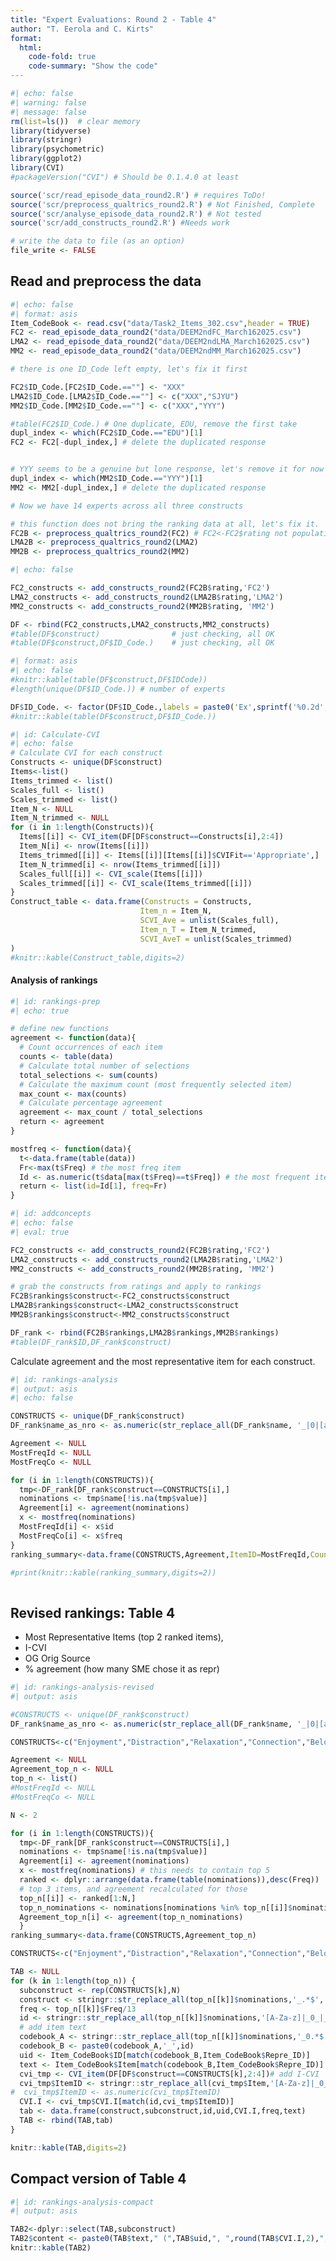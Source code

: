 ```yaml
---
title: "Expert Evaluations: Round 2 - Table 4"
author: "T. Eerola and C. Kirts"
format:
  html:
    code-fold: true
    code-summary: "Show the code"
---
```



```r
#| echo: false
#| warning: false
#| message: false
rm(list=ls())  # clear memory
library(tidyverse) 
library(stringr)
library(psychometric)
library(ggplot2)
library(CVI)
#packageVersion("CVI") # Should be 0.1.4.0 at least

source('scr/read_episode_data_round2.R') # requires ToDo! 
source('scr/preprocess_qualtrics_round2.R') # Not Finished, Complete
source('scr/analyse_episode_data_round2.R') # Not tested
source('scr/add_constructs_round2.R') #Needs work

# write the data to file (as an option)
file_write <- FALSE
```

## Read and preprocess the data

```r
#| echo: false
#| format: asis
Item_CodeBook <- read.csv("data/Task2_Items_302.csv",header = TRUE)
FC2 <- read_episode_data_round2("data/DEEM2ndFC_March162025.csv")
LMA2 <- read_episode_data_round2("data/DEEM2ndLMA_March162025.csv")
MM2 <- read_episode_data_round2("data/DEEM2ndMM_March162025.csv")

# there is one ID_Code left empty, let's fix it first

FC2$ID_Code.[FC2$ID_Code.==""] <- "XXX"
LMA2$ID_Code.[LMA2$ID_Code.==""] <- c("XXX","SJYU")
MM2$ID_Code.[MM2$ID_Code.==""] <- c("XXX","YYY")

#table(FC2$ID_Code.) # One duplicate, EDU, remove the first take
dupl_index <- which(FC2$ID_Code.=="EDU")[1]
FC2 <- FC2[-dupl_index,] # delete the duplicated response


# YYY seems to be a genuine but lone response, let's remove it for now
dupl_index <- which(MM2$ID_Code.=="YYY")[1]
MM2 <- MM2[-dupl_index,] # delete the duplicated response

# Now we have 14 experts across all three constructs

# this function does not bring the ranking data at all, let's fix it.
FC2B <- preprocess_qualtrics_round2(FC2) # FC2<-FC2$rating not populating spreadsheet properly
LMA2B <- preprocess_qualtrics_round2(LMA2)
MM2B <- preprocess_qualtrics_round2(MM2)

```


```r
#| echo: false

FC2_constructs <- add_constructs_round2(FC2B$rating,'FC2')
LMA2_constructs <- add_constructs_round2(LMA2B$rating,'LMA2')
MM2_constructs <- add_constructs_round2(MM2B$rating, 'MM2')

DF <- rbind(FC2_constructs,LMA2_constructs,MM2_constructs)
#table(DF$construct)                # just checking, all OK
#table(DF$construct,DF$ID_Code.)    # just checking, all OK
```


```r
#| format: asis
#| echo: false
#knitr::kable(table(DF$construct,DF$IDCode))
#length(unique(DF$ID_Code.)) # number of experts

DF$ID_Code. <- factor(DF$ID_Code.,labels = paste0('Ex',sprintf('%0.2d',1:length(unique(DF$ID_Code.)))))
#knitr::kable(table(DF$construct,DF$ID_Code.))
```




```r
#| id: Calculate-CVI
#| echo: false
# Calculate CVI for each construct 
Constructs <- unique(DF$construct)
Items<-list()
Items_trimmed <- list()
Scales_full <- list()
Scales_trimmed <- list()
Item_N <- NULL
Item_N_trimmed <- NULL
for (i in 1:length(Constructs)){
  Items[[i]] <- CVI_item(DF[DF$construct==Constructs[i],2:4])
  Item_N[i] <- nrow(Items[[i]])
  Items_trimmed[[i]] <- Items[[i]][Items[[i]]$CVIFit=='Appropriate',]
  Item_N_trimmed[i] <- nrow(Items_trimmed[[i]])
  Scales_full[[i]] <- CVI_scale(Items[[i]])  
  Scales_trimmed[[i]] <- CVI_scale(Items_trimmed[[i]])  
}
Construct_table <- data.frame(Constructs = Constructs, 
                             Item_n = Item_N,
                             SCVI_Ave = unlist(Scales_full),
                             Item_n_T = Item_N_trimmed,
                             SCVI_AveT = unlist(Scales_trimmed)
)
#knitr::kable(Construct_table,digits=2)
```

#### Analysis of rankings

```r
#| id: rankings-prep
#| echo: true

# define new functions 
agreement <- function(data){
  # Count occurrences of each item
  counts <- table(data)
  # Calculate total number of selections
  total_selections <- sum(counts)
  # Calculate the maximum count (most frequently selected item)
  max_count <- max(counts)
  # Calculate percentage agreement
  agreement <- max_count / total_selections
  return <- agreement
}

mostfreq <- function(data){
  t<-data.frame(table(data))
  Fr<-max(t$Freq) # the most freq item
  Id <- as.numeric(t$data[max(t$Freq)==t$Freq]) # the most frequent item count
  return <- list(id=Id[1], freq=Fr)
}
```


```r
#| id: addconcepts
#| echo: false
#| eval: true

FC2_constructs <- add_constructs_round2(FC2B$rating,'FC2')
LMA2_constructs <- add_constructs_round2(LMA2B$rating,'LMA2')
MM2_constructs <- add_constructs_round2(MM2B$rating, 'MM2')

# grab the constructs from ratings and apply to rankings
FC2B$rankings$construct<-FC2_constructs$construct
LMA2B$rankings$construct<-LMA2_constructs$construct
MM2B$rankings$construct<-MM2_constructs$construct

DF_rank <- rbind(FC2B$rankings,LMA2B$rankings,MM2B$rankings)
#table(DF_rank$ID,DF_rank$construct)
```

Calculate agreement and the most representative item for each construct.

```r
#| id: rankings-analysis
#| output: asis
#| echo: false

CONSTRUCTS <- unique(DF_rank$construct)
DF_rank$name_as_nro <- as.numeric(str_replace_all(DF_rank$name, '_|0|[a-zA-Z]', ''))

Agreement <- NULL
MostFreqId <- NULL
MostFreqCo <- NULL

for (i in 1:length(CONSTRUCTS)){
  tmp<-DF_rank[DF_rank$construct==CONSTRUCTS[i],]
  nominations <- tmp$name[!is.na(tmp$value)]
  Agreement[i] <- agreement(nominations)
  x <- mostfreq(nominations)
  MostFreqId[i] <- x$id
  MostFreqCo[i] <- x$freq
}
ranking_summary<-data.frame(CONSTRUCTS,Agreement,ItemID=MostFreqId,Count=MostFreqCo)

#print(knitr::kable(ranking_summary,digits=2))
  
```

## Revised rankings: Table 4

- Most Representative Items (top 2 ranked items), 
- I-CVI
- OG Orig Source
- % agreement (how many SME chose it as repr)

```r
#| id: rankings-analysis-revised
#| output: asis

#CONSTRUCTS <- unique(DF_rank$construct)
DF_rank$name_as_nro <- as.numeric(str_replace_all(DF_rank$name, '_|0|[a-zA-Z]', ''))

CONSTRUCTS<-c("Enjoyment","Distraction","Relaxation","Connection","Belonging","Energy Control","Focus","Coping","Feeling","Moved","Curiosity","Aesthetics","Diffuse","Bodily","Emotional","Associative","Structural","Reduced","Structure","Self","Source","Qualia","Preference & Familiarity")

Agreement <- NULL
Agreement_top_n <- NULL
top_n <- list()
#MostFreqId <- NULL
#MostFreqCo <- NULL

N <- 2

for (i in 1:length(CONSTRUCTS)){
  tmp<-DF_rank[DF_rank$construct==CONSTRUCTS[i],]
  nominations <- tmp$name[!is.na(tmp$value)]
  Agreement[i] <- agreement(nominations)
  x <- mostfreq(nominations) # this needs to contain top 5
  ranked <- dplyr::arrange(data.frame(table(nominations)),desc(Freq))
  # top 3 items, and agreement recalculated for those
  top_n[[i]] <- ranked[1:N,]
  top_n_nominations <- nominations[nominations %in% top_n[[i]]$nominations]
  Agreement_top_n[i] <- agreement(top_n_nominations)
  }
ranking_summary<-data.frame(CONSTRUCTS,Agreement_top_n)

CONSTRUCTS<-c("Enjoyment","Distraction","Relaxation","Connection","Belonging","Energy Control","Focus","Coping","Feeling","Moved","Curiosity","Aesthetics","Diffuse","Bodily","Emotional","Associative","Structural","Reduced","Structure","Self","Source","Qualia","Preference & Familiarity")

TAB <- NULL
for (k in 1:length(top_n)) {
  subconstruct <- rep(CONSTRUCTS[k],N)
  construct <- stringr::str_replace_all(top_n[[k]]$nominations,'_.*$','')
  freq <- top_n[[k]]$Freq/13
  id <- stringr::str_replace_all(top_n[[k]]$nominations,'[A-Za-z]|_0_|_| ','')
  # add item text
  codebook_A <- stringr::str_replace_all(top_n[[k]]$nominations,'_0.*$','')
  codebook_B <- paste0(codebook_A,'_',id)
  uid <- Item_CodeBook$ID[match(codebook_B,Item_CodeBook$Repre_ID)]
  text <- Item_CodeBook$Item[match(codebook_B,Item_CodeBook$Repre_ID)]
  cvi_tmp <- CVI_item(DF[DF$construct==CONSTRUCTS[k],2:4])# add I-CVI
  cvi_tmp$ItemID <- stringr::str_replace_all(cvi_tmp$Item,'[A-Za-z]|_0_|_| ','')
#  cvi_tmp$ItemID <- as.numeric(cvi_tmp$ItemID)
  CVI.I <- cvi_tmp$CVI.I[match(id,cvi_tmp$ItemID)]
  tab <- data.frame(construct,subconstruct,id,uid,CVI.I,freq,text)
  TAB <- rbind(TAB,tab)
}

knitr::kable(TAB,digits=2)  
```

## Compact version of Table 4

```r
#| id: rankings-analysis-compact
#| output: asis

TAB2<-dplyr::select(TAB,subconstruct)
TAB2$content <- paste0(TAB$text," (",TAB$uid,", ",round(TAB$CVI.I,2),", ",round(TAB$freq,2),")")
knitr::kable(TAB2)  

```



